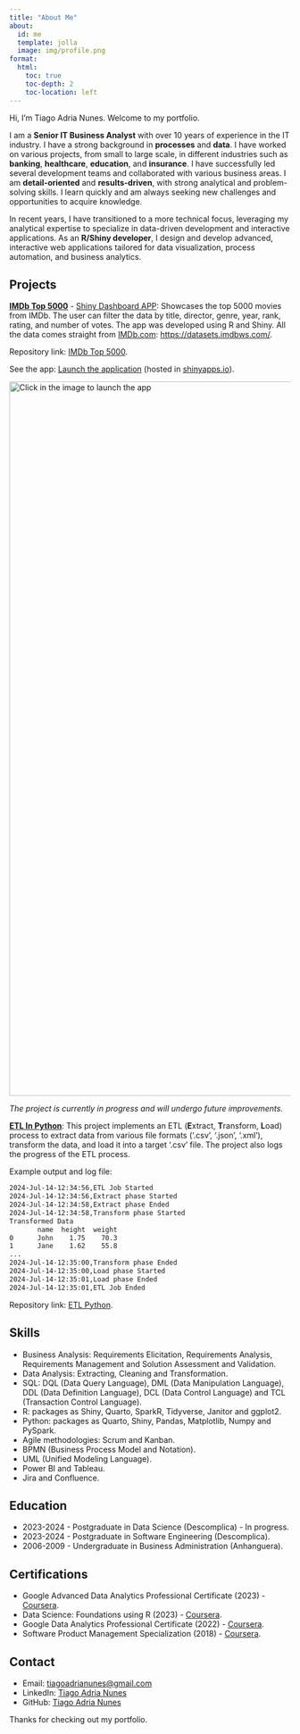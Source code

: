 ```yaml
---
title: "About Me"
about:
  id: me
  template: jolla
  image: img/profile.png
format: 
  html:
    toc: true
    toc-depth: 2
    toc-location: left
---
```


::: {#me}
Hi, I'm Tiago Adria Nunes. Welcome to my portfolio.

I am a **Senior IT Business Analyst** with over 10 years of experience in the IT industry. I have a strong background in **processes** and **data**. I have worked on various projects, from small to large scale, in different industries such as **banking**, **healthcare**, **education**, and **insurance**. I have successfully led several development teams and collaborated with various business areas. I am **detail-oriented** and **results-driven**, with strong analytical and problem-solving skills. I learn quickly and am always seeking new challenges and opportunities to acquire knowledge.

In recent years, I have transitioned to a more technical focus, leveraging my analytical expertise to specialize in data-driven development and interactive applications. As an **R/Shiny developer**, I design and develop advanced, interactive web applications tailored for data visualization, process automation, and business analytics.
:::

## Projects

**[IMDb Top 5000](https://github.com/TiagoAdriaNunes/imdb_top_5000){target="_blank"}** - [Shiny Dashboard APP](https://shiny.posit.co/){target="_blank"}: Showcases the top 5000 movies from IMDb. The user can filter the data by title, director, genre, year, rank, rating, and number of votes. The app was developed using R and Shiny. All the data comes straight from [IMDb.com](https://imdb.com/){target="_blank"}: <https://datasets.imdbws.com/>. 

Repository link: [IMDb Top 5000](https://github.com/TiagoAdriaNunes/imdb_top_5000){target="_blank"}. 

See the app: [Launch the application](https://tiagoadrianunes.shinyapps.io/IMDB_TOP_5000/ "Click here"){target="_blank"} (hosted in [shinyapps.io](https://www.shinyapps.io/){target="_blank"}).

[![Click in the image to launch the app](img/Imdb_top_5000.gif "IMDB Top 5000"){target="_blank" fig-alt="Click in the image to launch the app" width="1280"}](https://tiagoadrianunes.shinyapps.io/IMDB_TOP_5000/){target="_blank"}

*The project is currently in progress and will undergo future improvements.*

**[ETL In Python](https://github.com/TiagoAdriaNunes/etl_python){target="_blank"}**: This project implements an ETL (**E**xtract, **T**ransform, **L**oad) process to extract data from various file formats ('.csv', '.json', '.xml'), transform the data, and load it into a target '.csv' file. The project also logs the progress of the ETL process.

Example output and log file:
```sh
2024-Jul-14-12:34:56,ETL Job Started
2024-Jul-14-12:34:56,Extract phase Started
2024-Jul-14-12:34:58,Extract phase Ended
2024-Jul-14-12:34:58,Transform phase Started
Transformed Data
       name  height  weight
0      John    1.75    70.3
1      Jane    1.62    55.8
...
2024-Jul-14-12:35:00,Transform phase Ended
2024-Jul-14-12:35:00,Load phase Started
2024-Jul-14-12:35:01,Load phase Ended
2024-Jul-14-12:35:01,ETL Job Ended
```

Repository link: [ETL Python](https://github.com/TiagoAdriaNunes/etl_python){target="_blank"}.

## Skills

-   Business Analysis: Requirements Elicitation, Requirements Analysis, Requirements Management and Solution Assessment and Validation.
-   Data Analysis: Extracting, Cleaning and Transformation.
-   SQL: DQL (Data Query Language), DML (Data Manipulation Language), DDL (Data Definition Language), DCL (Data Control Language) and TCL (Transaction Control Language).
-   R: packages as Shiny, Quarto, SparkR, Tidyverse, Janitor and ggplot2.
-   Python: packages as Quarto, Shiny, Pandas, Matplotlib, Numpy and PySpark.
-   Agile methodologies: Scrum and Kanban.
-   BPMN (Business Process Model and Notation).
-   UML (Unified Modeling Language).
-   Power BI and Tableau.
-   Jira and Confluence.

## Education

-   2023-2024 - Postgraduate in Data Science (Descomplica) - In progress.
-   2023-2024 - Postgraduate in Software Engineering (Descomplica).
-   2006-2009 - Undergraduate in Business Administration (Anhanguera).

## Certifications

-   Google Advanced Data Analytics Professional Certificate (2023) - [Coursera](https://www.coursera.org/professional-certificates/google-data-analytics){target="_blank"}.
-   Data Science: Foundations using R (2023) - [Coursera](https://www.coursera.org/learn/data-science-foundations-r){target="_blank"}.
-   Google Data Analytics Professional Certificate (2022) - [Coursera](https://www.coursera.org/professional-certificates/google-data-analytics){target="_blank"}.
-   Software Product Management Specialization (2018) - [Coursera](https://www.coursera.org/specializations/software-product-management){target="_blank"}.

## Contact

-   Email: [tiagoadrianunes@gmail.com](mailto:tiagoadrianunes@gmail.com){target="_blank"}
-   LinkedIn: [Tiago Adria Nunes](https://www.linkedin.com/in/tiago-adria-nunes/){target="_blank"}
-   GitHub: [Tiago Adria Nunes](https://github.com/TiagoAdriaNunes){target="_blank"}

Thanks for checking out my portfolio.
